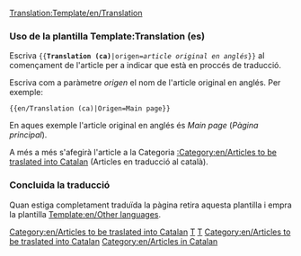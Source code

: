 <noinclude>[[Translation:Template/en/Translation]]</noinclude>{{en/Ambox| type  = style
| image = en/Translation.png
| text  =<strong>Aquest article s'està traduïnt de l'original en anglés: <includeonly>[{{SERVER}}{{localurl:{{NAMESPACE}}:{{{origen}}}|action=view}} {{{origen}}}]</includeonly>.</strong><br/>
<p style="font-size: 90%">Pots col·laborar ajudant en la [{{SERVER}}{{localurl:{{NAMESPACE}}:{{PAGENAME}}|action=edit}} millora de la redacció]. Utilitza el [[en/Wiki/Manual of Style|Manual d'Estil]] pera una correcta edició.<br/>
Recorda llevar aquesta plantilla una vegada l'article estiga correctament traduït.</p> 
}}
<includeonly>[[Category:en/Articles to be traslated into Catalan]]</includeonly><noinclude>
===Uso de la plantilla Template:Translation (es)===
Escriva <code><nowiki>{{</nowiki>'''Translation (ca)'''|origen=''article original en anglés''<nowiki>}}</nowiki></code> al començament de l'article per a indicar que està en proccés de traducció.
<p>Escriva com a paràmetre ''origen'' el nom de l'article original en anglés. Per exemple:</p>
<pre>{{en/Translation (ca)|Origen=Main page}}</pre>
En aques exemple l'article original en anglés és ''Main page'' (''Pàgina principal'').
<p>A més a més s'afegirà l'article a la Categoria [[:Category:en/Articles to be traslated into Catalan]] (Articles en traducció al català).</p>

===Concluida la traducció===
Quan estiga completament traduïda la pàgina retira aquesta plantilla i empra la plantilla [[Template:en/Other languages]].

[[Category:en/Templates|T]][[Category:en/Message boxes|T]]
[[Category:en/Articles to be traslated into Catalan]][[Category:en/Articles in Catalan]]
</noinclude>